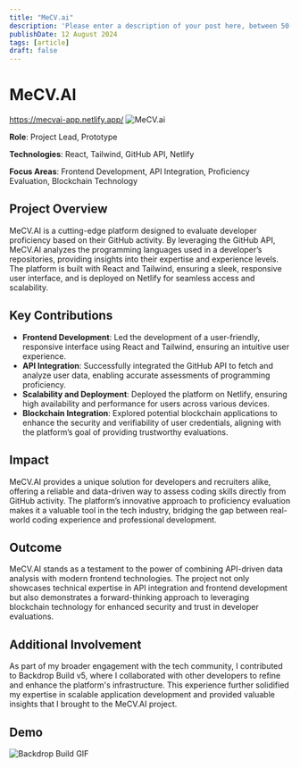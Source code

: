 ```yaml
---
title: "MeCV.ai"
description: 'Please enter a description of your post here, between 50-160 chars!'
publishDate: 12 August 2024
tags: [article]
draft: false
---
```

# MeCV.AI
https://mecvai-app.netlify.app/
![MeCV.ai](../../../public/projects/mecv.png)

**Role**: Project Lead, Prototype

**Technologies**: React, Tailwind, GitHub API, Netlify  

**Focus Areas**: Frontend Development, API Integration, Proficiency Evaluation, Blockchain Technology

## Project Overview
MeCV.AI is a cutting-edge platform designed to evaluate developer proficiency based on their GitHub activity. By leveraging the GitHub API, MeCV.AI analyzes the programming languages used in a developer’s repositories, providing insights into their expertise and experience levels. The platform is built with React and Tailwind, ensuring a sleek, responsive user interface, and is deployed on Netlify for seamless access and scalability.

## Key Contributions
- **Frontend Development**: Led the development of a user-friendly, responsive interface using React and Tailwind, ensuring an intuitive user experience.
- **API Integration**: Successfully integrated the GitHub API to fetch and analyze user data, enabling accurate assessments of programming proficiency.
- **Scalability and Deployment**: Deployed the platform on Netlify, ensuring high availability and performance for users across various devices.
- **Blockchain Integration**: Explored potential blockchain applications to enhance the security and verifiability of user credentials, aligning with the platform’s goal of providing trustworthy evaluations.

## Impact
MeCV.AI provides a unique solution for developers and recruiters alike, offering a reliable and data-driven way to assess coding skills directly from GitHub activity. The platform’s innovative approach to proficiency evaluation makes it a valuable tool in the tech industry, bridging the gap between real-world coding experience and professional development.

## Outcome
MeCV.AI stands as a testament to the power of combining API-driven data analysis with modern frontend technologies. The project not only showcases technical expertise in API integration and frontend development but also demonstrates a forward-thinking approach to leveraging blockchain technology for enhanced security and trust in developer evaluations.

## Additional Involvement
As part of my broader engagement with the tech community, I contributed to Backdrop Build v5, where I collaborated with other developers to refine and enhance the platform's infrastructure. This experience further solidified my expertise in scalable application development and provided valuable insights that I brought to the MeCV.AI project.

## Demo
![Backdrop Build GIF](<../../../public/projects/backdrop build v5.gif>)
